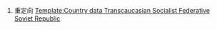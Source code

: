 #重定向 [[Template:Country data Transcaucasian Socialist Federative Soviet Republic]]

{{Redirect category shell|
{{移動重定向}}
}}